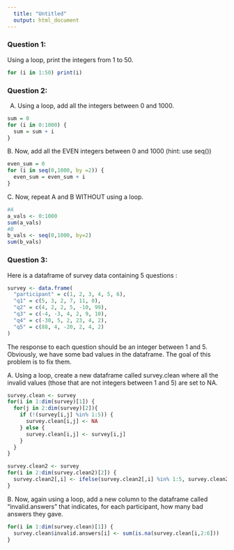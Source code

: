 ```yaml
---
  title: "Untitled"
  output: html_document
---
```

  
  
  
  
### Question 1:
  
Using a loop, print the integers from 1 to 50. 
```r
for (i in 1:50) print(i)

```

### Question 2:

A.  Using a loop, add all the integers between 0 and 1000.
```r
sum = 0
for (i in 0:1000) {
  sum = sum + i
}
```

B. Now, add all the EVEN integers between 0 and 1000 (hint: use seq())
```r
even_sum = 0
for (i in seq(0,1000, by =2)) {
  even_sum = even_sum + i
}
```

C. Now, repeat A and B WITHOUT using a loop.
```r
#A
a_vals <- 0:1000
sum(a_vals)
#B
b_vals <- seq(0,1000, by=2)
sum(b_vals)
```


### Question 3:

Here is a dataframe of survey data containing 5 questions :
  
```r
survey <- data.frame(
  "participant" = c(1, 2, 3, 4, 5, 6),
  "q1" = c(5, 3, 2, 7, 11, 0),
  "q2" = c(4, 2, 2, 5, -10, 99),
  "q3" = c(-4, -3, 4, 2, 9, 10),
  "q4" = c(-30, 5, 2, 23, 4, 2),
  "q5" = c(88, 4, -20, 2, 4, 2)
)
```
The response to each question should be an integer between 1 and 5. Obviously, we have some bad values in the dataframe. The goal of this problem is to fix them.

A. Using a loop, create a new dataframe called survey.clean where all the invalid values (those that are not integers between 1 and 5) are set to NA.
```r
survey.clean <- survey
for(i in 1:dim(survey)[1]) {
  for(j in 2:dim(survey)[2]){
    if (!(survey[i,j] %in% 1:5)) {
      survey.clean[i,j] <- NA
    } else {
      survey.clean[i,j] <- survey[i,j]
    }
  }
}

survey.clean2 <- survey
for(i in 2:dim(survey.clean2)[2]) {
  survey.clean2[,i] <- ifelse(survey.clean2[,i] %in% 1:5, survey.clean2[,i], NA)
}

```

B. Now, again using a loop, add a new column to the dataframe called “invalid.answers” that indicates, for each participant, how many bad answers they gave.
```r
for(i in 1:dim(survey.clean)[1]) {
  survey.clean$invalid.answers[i] <- sum(is.na(survey.clean[i,2:6]))
}
```


